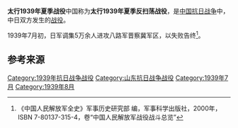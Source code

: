 {{Infobox Military Conflict
|campaign=
|image=
|caption=
|conflict=太行1939年夏季战役
|date=1939年7月初－8月下旬
|place=[[山东省|山东省]]东南部
|result=
|combatant1=国民革命军第八路军129师和晋察冀军区部队
|combatant2=日军20、109师团主力及10、35、108师团、独立混成4旅团、独立混成9旅团各一部
|commander1=
|commander2=
|strength1=
|strength2=5万余人<ref name="中国人民解放军全史" />
|casualties1=
|casualties2=2000余人<ref name="中国人民解放军全史" />
}}

'''太行1939年夏季战役'''中国称为'''太行1939年夏季反扫荡战役'''，是[[中国抗日战争|中国抗日战争]]中，中日双方发生的[[战役|战役]]。

1939年7月初，日军调集5万余人进攻八路军晋察冀军区，以失败告终<ref name="中国人民解放军全史">《中国人民解放军全史》军事历史研究部 编，军事科学出版社，2000年，ISBN 7-80137-315-4，卷“中国人民解放军战役战斗总览”</ref>。

== 参考来源 ==
{{Reflist|2}}

{{中国抗日战争中共战役战斗}}

[[Category:1939年抗日战争战役|Category:1939年抗日战争战役]]
[[Category:山东抗日战争战役|Category:山东抗日战争战役]]
[[Category:1939年7月|Category:1939年7月]]
[[Category:1939年8月|Category:1939年8月]]